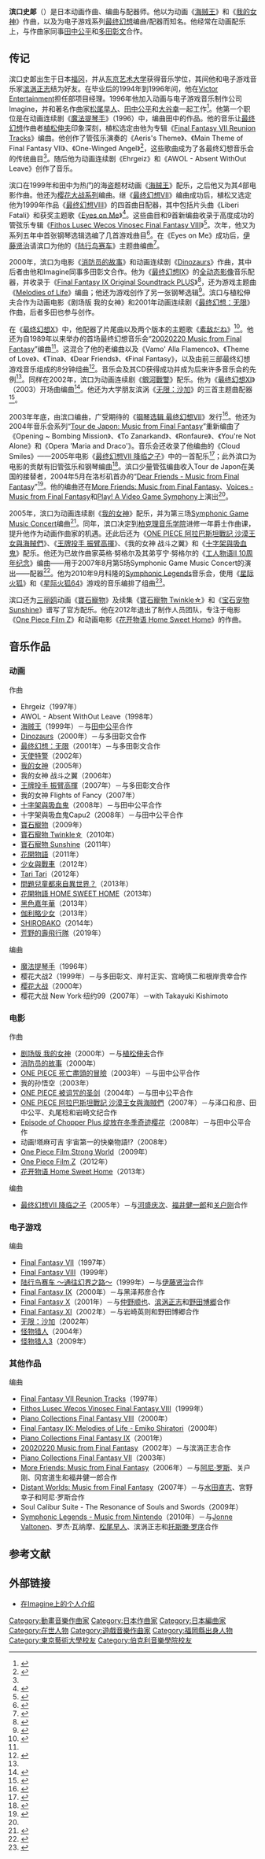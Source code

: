 {{Spacing|time=2015-03-20T17:12:22+00:00}}
{{NoteTA
| G1=Anime
| G2=Games
| G3=Square Enix
}}
{{Infobox musical artist
| name = 滨口史郞
| image = Shiro Hamaguchi.jpg
| caption = 滨口史郞，摄于[[Eminence_Symphony_Orchestra#A_Night_in_Fantasia_2007:_Symphonic_Games_Edition|A Night in Fantasia 2007: Symphonic Games Edition]]
| background = non_performing_personnel
| alias =
| birth_date = {{birth date and age|1969|11|19}}
| birth_place =日本[[福冈|福冈]]
| instrument = 钢琴
| genre = 管弦乐
| occupation = 作曲、[[编曲|编曲]]、[[配器|配器]]
| years_active = 1994年–
| label =
}}

{{Japanese|japanese=浜口 史郎 || kana=はまぐち しろう|romaji=Hamaguchi Shirō}}

'''滨口史郞'''（{{bd|1969年|11月19日}}）是日本动画作曲、编曲与配器师。他以为动画《[[海贼王|海贼王]]》和《[[我的女神|我的女神]]》作曲，以及为电子游戏系列[[最终幻想|最终幻想]]编曲/配器而知名。他经常在动画配乐上，与作曲家同事[[田中公平|田中公平]]和[[多田彰文|多田彰文]]合作。

== 传记 ==

滨口史郞出生于日本[[福冈|福冈]]，并从[[东京艺术大学|东京艺术大学]]获得音乐学位，其间他和电子游戏音乐家[[滨涡正志|滨涡正志]]结为好友。在毕业后的1994年到1996年间，他在[[Victor_Entertainment|Victor Entertainment]]担任部项目经理。1996年他加入动画与电子游戏音乐制作公司Imagine，并和著名作曲家[[松尾早人|松尾早人]]、[[田中公平|田中公平]]和[[大谷幸|大谷幸]]一起工作<ref name="Biography">{{cite web|url=http://www.squareenixmusic.com/composers/hamaguchi/projects.shtml|title=Shiro Hamaguchi :: Biography|publisher=Square Enix Music Online|author=Chris|accessdate=2009-10-22|deadurl=yes|archiveurl=https://web.archive.org/web/20091004023438/http://www.squareenixmusic.com/composers/hamaguchi/projects.shtml|archivedate=2009-10-04}}</ref>。他第一个职位是在动画连续剧《[[魔法提琴手|魔法提琴手]]》（1996）中，编曲田中的作品。他的音乐让[[最终幻想|最终幻想]]作曲者[[植松伸夫|植松伸夫]]印象深刻，植松选定由他为专辑《[[最终幻想VII系列的音乐#Final_Fantasy_VII_Reunion_Tracks|Final Fantasy VII Reunion Tracks]]》编曲。他创作了管弦乐演奏的《Aeris's Theme》、《Main Theme of Final Fantasy VII》、《One-Winged Angel》<ref>{{cite web|url=http://www.rpgfan.com/soundtracks/ff7reunion/index.html|title=Final Fantasy VII Reunion Tracks|publisher=RPGFan|first=Patrick|last=Gann|accessdate=2009-10-24|archive-date=2018-06-20|archive-url=https://web.archive.org/web/20180620074425/http://www.rpgfan.com/soundtracks/ff7reunion/index.html|dead-url=no}}</ref>，这些歌曲成为了各最终幻想音乐会的传统曲目<ref name="Biography" />。随后他为动画连续剧《Ehrgeiz》和《AWOL - Absent WithOut Leave》创作了音乐。

滨口在1999年和田中为热门的海盗题材动画《[[海贼王|海贼王]]》配乐，之后他又为其4部电影作曲。他还为[[樱花大战系列|樱花大战系列]]编曲。继《[[最终幻想VII|最终幻想VII]]》编曲成功后，植松又选定他为1999年作品《[[最终幻想VIII|最终幻想VIII]]》的四首曲目配器，其中包括片头曲《Liberi Fatali》和获奖主题歌《[[Eyes_on_Me|Eyes on Me]]》<ref>{{cite web|url=http://www.mobygames.com/game/windows/final-fantasy-viii/credits|title=Game Credits for Final Fantasy VIII|publisher=[[MobyGames|MobyGames]]|accessdate=2009-10-24|archive-date=2021-01-21|archive-url=https://web.archive.org/web/20210121190346/https://www.mobygames.com/game/windows/final-fantasy-viii/credits|dead-url=no}}</ref>。这些曲目和9首新编曲收录于高度成功的管弦乐专辑《[[最终幻想VIII的音乐#Fithos_Lusec_Wecos_Vinosec_Final_Fantasy_VIII|Fithos Lusec Wecos Vinosec Final Fantasy VIII]]》<ref>{{cite web|url=http://www.rpgfan.com/soundtracks/ff8flwv/index.html|title=Fithos Lusec Wecos Vinosec: Final Fantasy VIII|publisher=RPGFan|first=Neal|last=Chandran|accessdate=2009-10-24|archive-date=2019-05-02|archive-url=https://web.archive.org/web/20190502070749/http://www.rpgfan.com/soundtracks/ff8flwv/index.html|dead-url=no}}</ref>。次年，他又为系列五年中首张钢琴选辑选编了几首游戏曲目<ref>{{cite web|url=http://www.rpgfan.com/soundtracks/ff8piano/index.html|title=Piano Collections Final Fantasy VIII|publisher=RPGFan|author=Bradley, Ryan; Hitoshi; Gann, Patrick|accessdate=2009-10-24|archive-date=2007-03-29|archive-url=https://web.archive.org/web/20070329111918/http://www.rpgfan.com/soundtracks/ff8piano/index.html|dead-url=no}}</ref>。在《Eyes on Me》成功后，[[伊藤贤治|伊藤贤治]]请滨口为他的《[[陆行鸟赛车|陆行鸟赛车]]》主题曲编曲<ref>{{cite web|url=http://www.mobygames.com/game/playstation/chocobo-racing/credits|title=Game Credits for Chocobo Racing|publisher=[[MobyGames|MobyGames]]|accessdate=2009-10-24|archive-date=2021-02-07|archive-url=https://web.archive.org/web/20210207205725/https://www.mobygames.com/game/playstation/chocobo-racing/credits|dead-url=no}}</ref>。

2000年，滨口为电影《[[消防员的故事|消防员的故事]]》和动画连续剧《[[Dinozaurs|Dinozaurs]]》作曲，其中后者由他和Imagine同事多田彰文合作。他为《[[最终幻想IX|最终幻想IX]]》的[[全动态影像|全动态影像]]音乐配器，并收录于《[[最终幻想IX的音乐#Final_Fantasy_IX_Original_Soundtrack_PLUS|Final Fantasy IX Original Soundtrack PLUS]]》<ref>{{cite web|url=http://www.rpgfan.com/soundtracks/ff9plus/index.html|title=Final Fantasy IX OST Plus|publisher=RPGFan|first=Patrick|last=Gann|accessdate=2009-10-24|archive-date=2011-01-28|archive-url=https://www.webcitation.org/5w3wxgDM4?url=http://www.rpgfan.com/soundtracks/ff9plus/index.html|dead-url=no}}</ref>，还为游戏主题曲《[[最终幻想IX的音乐#Melodies_of_Life|Melodies of Life]]》编曲；他还为游戏创作了另一张钢琴选辑<ref>{{cite web|url=http://www.rpgfan.com/soundtracks/ff9piano/index.html|title=Piano Collections Final Fantasy IX|publisher=RPGFan|first=Patrick|last=Gann|accessdate=2009-10-24|archive-date=2013-01-16|archive-url=https://web.archive.org/web/20130116221211/http://rpgfan.com/soundtracks/ff9piano/index.html|dead-url=no}}</ref>。滨口与植松伸夫合作为动画电影《剧场版 我的女神》和2001年动画连续剧《[[最终幻想：无限|最终幻想：无限]]》作曲，后者多田也参与创作。

在《[[最终幻想X|最终幻想X]]》中，他配器了片尾曲以及两个版本的主题歌《[[最终幻想网络版X的音乐#素敌だね|素敌だね]]》<ref>{{cite web|url=http://www.mobygames.com/game/ps2/final-fantasy-x/credits|title=Game Credits for Final Fantasy X|publisher=[[MobyGames|MobyGames]]|accessdate=2009-10-24|archive-date=2021-01-19|archive-url=https://web.archive.org/web/20210119055322/https://www.mobygames.com/game/ps2/final-fantasy-x/credits|dead-url=no}}</ref>。他还为自1989年以来举办的首场最终幻想音乐会“[[最终幻想系列音乐会#20020220_Music_from_Final_Fantasy|20020220 Music from Final Fantasy]]”编曲<ref name="Biography" />。这混合了他的老编曲以及《Vamo' Alla Flamenco》、《Theme of Love》、《Tina》、《Dear Friends》、《Final Fantasy》，以及由前三部最终幻想游戏音乐组成的8分钟组曲<ref>{{cite web|url=http://www.rpgfan.com/soundtracks/20020220/index.html|title=20020220 - Music from Final Fantasy|publisher=RPGFan|author=Bogdanowicz, Robert; Maas, Liz|accessdate=2009-10-24|archive-date=2013-01-20|archive-url=https://web.archive.org/web/20130120065018/http://rpgfan.com/soundtracks/20020220/index.html|dead-url=no}}</ref>。音乐会及其CD获得成功并成为后来许多音乐会的先例<ref name="Biography" />。同样在2002年，滨口为动画连续剧《[[銀河戰警|銀河戰警]]》配乐。他为《[[最终幻想XI|最终幻想XI]]》（2003）开场曲编曲<ref>{{cite web|url=http://www.rpgfan.com/soundtracks/ff11/index.html|title=Final Fantasy XI OST|publisher=RPGFan|author=Schweitzer, Ben; Maas, Liz; Winkler, Chris; Van, Tim|accessdate=2009-10-24|archive-date=2013-01-16|archive-url=https://web.archive.org/web/20130116221144/http://rpgfan.com/soundtracks/ff11/index.html|dead-url=no}}</ref>。他还为大学朋友滨涡《[[无限：沙加|无限：沙加]]》的三首主题曲配器<ref>{{cite web|url=http://www.rpgfan.com/soundtracks/u-saga/index.html|title=UNLIMITED:SaGa OST|publisher=RPGFan|author=Tittsworth, Jeff; McCawley, James|accessdate=2009-10-24|archive-date=2008-07-03|archive-url=https://web.archive.org/web/20080703074209/http://www.rpgfan.com/soundtracks/u-saga/index.html|dead-url=no}}</ref>。

2003年年底，由滨口编曲，广受期待的《[[最终幻想VII系列的音乐#钢琴选辑|钢琴选辑 最终幻想VII]]》发行<ref>{{cite web|url=http://www.rpgfan.com/soundtracks/ff7piano/index.html|title=Piano Collections Final Fantasy VII|publisher=RPGFan|first=Patrick|last=Gann|accessdate=2009-10-24|archive-date=2012-01-23|archive-url=https://www.webcitation.org/64tU5wYev?url=http://www.rpgfan.com/soundtracks/ff7piano/index.html|dead-url=no}}</ref>。他还为2004年音乐会系列“[[Final_Fantasy_concerts#Tour_de_Japon|Tour de Japon: Music from Final Fantasy]]”重新编曲了《Opening ~ Bombing Mission》、《To Zanarkand》、《Ronfaure》、《You're Not Alone》和《Opera 'Maria and Draco'》。音乐会还收录了他编曲的《Cloud Smiles》——2005年电影《[[最终幻想VII_降临之子|最终幻想VII 降临之子]]》中的一首配乐<ref>{{cite web|url=http://www.squareenixmusic.com/concerts/tourdejapon.shtml|title=Tour de Japon - Music from Final Fantasy|publisher=Square Enix Music Online|accessdate=2009-10-24|archive-date=2013-01-20|archive-url=https://web.archive.org/web/20130120065412/http://www.squareenixmusic.com/concerts/tourdejapon.shtml|dead-url=no}}</ref>；此外滨口为电影的贡献有旧管弦乐和钢琴编曲<ref>{{cite web|url=http://www.rpgfan.com/soundtracks/ff7ac/index.html|title=Final Fantasy VII: Advent Children OST|publisher=RPGFan|first=Patrick|last=Gann|accessdate=2009-10-24|archive-date=2012-02-21|archive-url=https://www.webcitation.org/65bsA6pc1?url=http://www.rpgfan.com/soundtracks/ff7ac/index.html|dead-url=no}}</ref>。滨口少量管弦编曲收入Tour de Japon在美国的接替者，2004年5月在洛杉矶首办的“[[最终幻想系列的音乐会#Dear_Friends_-_Music_from_Final_Fantasy|Dear Friends - Music from Final Fantasy]]”<ref>{{cite web|url=http://music.ign.com/articles/513/513292p1.html|title=Dear Friends: Music From Final Fantasy|publisher=[[IGN|IGN]]|first=Peer|last=Schneider|date=2004-05-11|accessdate=2009-10-24|deadurl=yes|archiveurl=https://web.archive.org/web/20070322135336/http://music.ign.com/articles/513/513292p1.html|archivedate=2007-03-22}}</ref>。他的编曲还在[[最终幻想系列的音乐会#More_Friends:_Music_from_Final_Fantasy|More Friends: Music from Final Fantasy]]、[[最终幻想系列的音乐会#Voices_-_Music_from_Final_Fantasy|Voices - Music from Final Fantasy]]和[[Play!_A_Video_Game_Symphony|Play! A Video Game Symphony]]上演出<ref name="Biography" />。

2005年，滨口为动画连续剧《[[我的女神|我的女神]]》配乐，并为第三场[[Symphonic_Game_Music_Concerts|Symphonic Game Music Concert]]编曲<ref>{{cite web|url=http://www.vgmconcerts.com/main.php?section=news&subs=archive&lang=english&newsid=35|title=Complete concert program revealed|publisher=Symphonic Game Music Concerts|date=2005-06-21|accessdate=2009-10-24|deadurl=yes|archiveurl=https://web.archive.org/web/20110613220127/http://www.vgmconcerts.com/main.php?section=news&subs=archive&lang=english&newsid=35|archivedate=2011-06-13}}</ref>。同年，滨口决定到[[柏克理音乐学院|柏克理音乐学院]]进修一年爵士作曲课，提升他作为动画作曲家的机遇。还此后还为《[[ONE_PIECE_阿拉巴斯坦戰記_沙漠王女與海賊們|ONE PIECE 阿拉巴斯坦戰記 沙漠王女與海賊們]]》、《[[王牌投手_振臂高揮|王牌投手 振臂高揮]]》、《我的女神 战斗之翼》和《[[十字架與吸血鬼|十字架與吸血鬼]]》配乐。他还为已故作曲家英格·努格尔及其弟亨宁·努格尔的《[[工人物语II_10周年纪念|工人物语II 10周年纪念]]》编曲——用于2007年8月第5场Symphonic Game Music Concert的演出——配器<ref>{{cite web|url=http://www.vgmconcerts.com/main.php?section=news&subs=archive&lang=english&newsid=60|title=Settlers II - The Next Generation music to be performed in Leipzig|publisher=Symphonic Game Music Concerts|date=2007-04-17|accessdate=2009-10-24|deadurl=yes|archiveurl=https://web.archive.org/web/20110613220115/http://www.vgmconcerts.com/main.php?section=news&subs=archive&lang=english&newsid=60|archivedate=2011-06-13}}</ref>。他为2010年9月科隆的[[Symphonic_Game_Music_Concerts#Symphonic_Legends_–_music_from_Nintendo|Symphonic Legends]]音乐会，使用《[[星际火狐_(游戏)|星际火狐]]》和《[[星际火狐64|星际火狐64]]》游戏的音乐编排了组曲<ref>{{cite web |url=http://www.squareenixmusic.com/musicnews2.php?subaction=showfull&id=1271006835&archive=&start_from=&ucat=8& |date=11 April 2010 |title=Masashi Hamauzu Arranges for Symphonic Legends |author=Chris Greening |publisher=Square Enix Music Online |accessdate=11 April 2010 |deadurl=yes |archiveurl=https://web.archive.org/web/20120920100332/http://www.squareenixmusic.com/musicnews2.php?subaction=showfull&id=1271006835&archive=&start_from=&ucat=8& |archivedate=2012年9月20日 }}</ref>。

滨口还为[[三丽鸥|三丽鸥]]动画《[[寶石寵物|寶石寵物]]》及续集《[[寶石寵物_Twinkle☆|寶石寵物 Twinkle☆]]》和《[[宝石宠物_Sunshine|宝石宠物 Sunshine]]》谱写了官方配乐。他在2012年退出了制作人员团队，专注于电影《[[One_Piece_Film_Z|One Piece Film Z]]》和动画电影《[[花开物语|花开物语 Home Sweet Home]]》的作曲。

== 音乐作品 ==

=== 动画 ===

; 作曲
* Ehrgeiz（1997年）
* AWOL - Absent WithOut Leave（1998年）
* [[海贼王|海贼王]]（1999年）－与[[田中公平|田中公平]]合作
* [[Dinozaurs|Dinozaurs]]（2000年）－与多田彰文合作
* [[最终幻想：无限|最终幻想：无限]]（2001年）－与多田彰文合作
* [[天使特警|天使特警]]（2002年）
* [[我的女神|我的女神]]（2005年）
* 我的女神 战斗之翼（2006年）
* [[王牌投手_振臂高揮|王牌投手 振臂高揮]]（2007年）－与多田彰文合作
* 我的女神 Flights of Fancy（2007年）
* [[十字架與吸血鬼|十字架與吸血鬼]]（2008年）－与田中公平合作
* 十字架與吸血鬼Capu2（2008年）－与田中公平合作
* [[寶石寵物|寶石寵物]]（2009年）
* [[寶石寵物_Twinkle☆|寶石寵物 Twinkle☆]]（2010年）
* [[寶石寵物_Sunshine|寶石寵物 Sunshine]]（2011年）
* [[花開物語|花開物語]]（2011年）
* [[少女與戰車|少女與戰車]]（2012年）
* [[Tari_Tari|Tari Tari]]（2012年）
* [[問題兒童都來自異世界？|問題兒童都來自異世界？]]（2013年）
* [[花開物語_HOME_SWEET_HOME|花開物語 HOME SWEET HOME]]（2013年）
* [[黑色嘉年華|黑色嘉年華]]（2013年）
* [[伽利略少女|伽利略少女]]（2013年）
* [[SHIROBAKO|SHIROBAKO]]（2014年）
* [[荒野的壽飛行隊|荒野的壽飛行隊]]（2019年）

; 编曲
* [[魔法提琴手|魔法提琴手]]（1996年）
* 樱花大战2（1999年）－与多田彰文、岸村正实、宫崎慎二和根岸贵幸合作
* [[樱花大战|樱花大战]]（2000年）
* 樱花大战 New York·纽约99（2007年）－with Takayuki Kishimoto

=== 电影 ===

; 作曲
* [[剧场版_我的女神|剧场版 我的女神]]（2000年）－与[[植松伸夫|植松伸夫]]合作
* [[消防员的故事|消防员的故事]]（2000年）
* [[ONE_PIECE_死亡盡頭的冒險|ONE PIECE 死亡盡頭的冒險]]（2003年）－与田中公平合作
* 我的孙悟空（2003年）
* [[ONE_PIECE_被诅咒的圣剑|ONE PIECE 被诅咒的圣剑]]（2004年）－与田中公平合作
* [[ONE_PIECE_阿拉巴斯坦戰記_沙漠王女與海賊們|ONE PIECE 阿拉巴斯坦戰記 沙漠王女與海賊們]]（2007年）－与泽口和彦、田中公平、丸尾稔和岩崎文纪合作
* [[Episode_of_Chopper_Plus_绽放在冬季奇迹樱花|Episode of Chopper Plus 绽放在冬季奇迹樱花]]（2008年）－与田中公平合作
* 动画!塔麻可吉 宇宙第一的快樂物語!?（2008年）
* [[One_Piece_Film_Strong_World|One Piece Film Strong World]]（2009年）
* [[One_Piece_Film_Z|One Piece Film Z]]（2012年）
* [[花开物语|花开物语 Home Sweet Home]]（2013年）

; 编曲
* [[最终幻想VII_降临之子|最终幻想VII 降临之子]]（2005年）－与[[河盛庆次|河盛庆次]]、[[福井健一郎|福井健一郎]]和[[关户刚|关户刚]]合作

=== 电子游戏 ===

; 编曲
* [[Final_Fantasy_VII|Final Fantasy VII]]（1997年）
* [[Final_Fantasy_VIII|Final Fantasy VIII]]（1999年）
* [[陆行鸟赛车_～通往幻界之路～|陆行鸟赛车 ～通往幻界之路～]]（1999年）－与[[伊藤贤治|伊藤贤治]]合作
* [[Final_Fantasy_IX|Final Fantasy IX]]（2000年）－与黑泽邦彦合作
* [[Final_Fantasy_X|Final Fantasy X]]（2001年）－与[[仲野顺也|仲野顺也]]、[[滨涡正志|滨涡正志]]和[[野田博郷|野田博郷]]合作
* [[Final_Fantasy_XI|Final Fantasy XI]]（2002年）－与岩崎英则和野田博郷合作
* [[无限：沙加|无限：沙加]]（2002年）
* [[怪物猎人_(游戏)|怪物猎人]]（2004年）
* [[怪物猎人3|怪物猎人3]]（2009年）

=== 其他作品 ===

; 编曲
* [[最终幻想VII的音乐#Reunion_Tracks|Final Fantasy VII Reunion Tracks]]（1997年）
* [[最终幻想VIII的音乐#Fithos_Lusec_Wecos_Vinosec_Final_Fantasy_VIII|Fithos Lusec Wecos Vinosec Final Fantasy VIII]]（1999年）
* [[最终幻想VIII的音乐#Piano_Collections_Final_Fantasy_VIII|Piano Collections Final Fantasy VIII]]（2000年）
* [[最终幻想IX的音乐#Melodies_of_Life|Final Fantasy IX: Melodies of Life - Emiko Shiratori]]（2000年）
* [[最终幻想IX的音乐#Piano_Collections_Final_Fantasy_IX|Piano Collections Final Fantasy IX]]（2001年）
* [[最终幻想系列合辑列表#20020220_Music_from_Final_Fantasy|20020220 Music from Final Fantasy]]（2002年）－与滨涡正志合作
* [[最终幻想VII的音乐#Piano_Collections|Piano Collections Final Fantasy VII]]（2003年）
* [[最终幻想系列合辑列表#More_Friends:_Music_from_Final_Fantasy|More Friends: Music from Final Fantasy]]（2006年）－与[[阿尼·罗斯|阿尼·罗斯]]、关户刚、冈宫道生和福井健一郎合作
* [[最终幻想系列合辑列表#Distant_Worlds:_Music_from_Final_Fantasy|Distant Worlds: Music from Final Fantasy]]（2007年）－与[[水田直志|水田直志]]、宮野幸子和阿尼·罗斯合作
* Soul Calibur Suite - The Resonance of Souls and Swords（2009年）
* [[Symphonic_Game_Music_Concerts#Symphonic_Legends_–_music_from_Nintendo|Symphonic Legends - Music from Nintendo]]（2010年）－与[[Jonne_Valtonen|Jonne Valtonen]]、罗杰·瓦纳摩、[[松尾早人|松尾早人]]、滨涡正志和[[托斯滕·罗序|托斯滕·罗序]]合作

== 参考文献 ==
{{reflist}}

== 外部链接 ==

* [https://web.archive.org/web/20091114103149/http://www.imagine-music.co.jp/creators/hamaguchi.html 在Imagine上的个人介绍] {{ja icon}}
{{Authority control}}

{{DEFAULTSORT:Hamaguchi Shiro}}

[[Category:動畫音樂作曲家|Category:動畫音樂作曲家]]
[[Category:日本作曲家|Category:日本作曲家]]
[[Category:日本編曲家|Category:日本編曲家]]
[[Category:在世人物|Category:在世人物]]
[[Category:遊戲音樂作曲家|Category:遊戲音樂作曲家]]
[[Category:福岡縣出身人物|Category:福岡縣出身人物]]
[[Category:東京藝術大學校友|Category:東京藝術大學校友]]
[[Category:伯克利音樂學院校友|Category:伯克利音樂學院校友]]